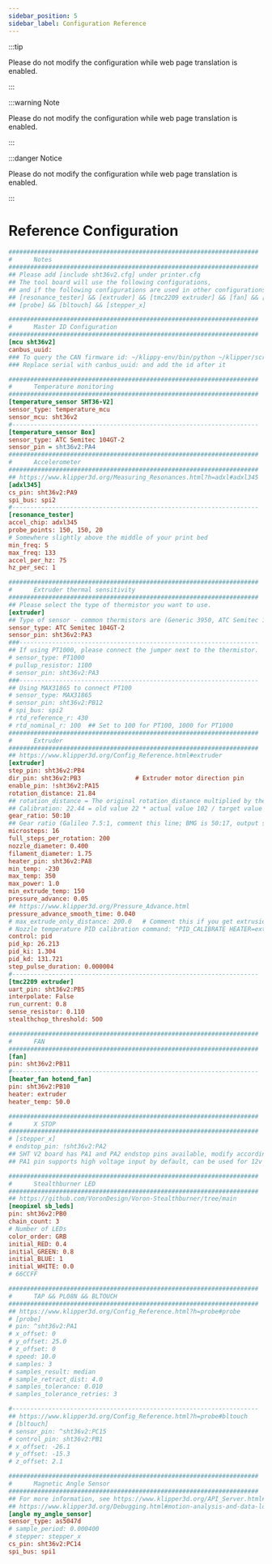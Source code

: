 ```yaml
---
sidebar_position: 5
sidebar_label: Configuration Reference
---
```


:::tip

Please do not modify the configuration while web page translation is enabled.

:::

:::warning Note

Please do not modify the configuration while web page translation is enabled.

:::

:::danger Notice

Please do not modify the configuration while web page translation is enabled.

:::

# Reference Configuration

```cfg
#####################################################################
#      Notes
#####################################################################
## Please add [include sht36v2.cfg] under printer.cfg
## The tool board will use the following configurations,
## and if the following configurations are used in other configurations, conflicts may occur.
## [resonance_tester] && [extruder] && [tmc2209 extruder] && [fan] && [heater_fan my_hotend_fan]
## [probe] && [bltouch] && [stepper_x]

#####################################################################
#      Master ID Configuration
#####################################################################
[mcu sht36v2]
canbus_uuid:
### To query the CAN firmware id: ~/klippy-env/bin/python ~/klipper/scripts/canbus_query.py can0
### Replace serial with canbus_uuid: and add the id after it

#####################################################################
#      Temperature monitoring
#####################################################################
[temperature_sensor SHT36-V2]
sensor_type: temperature_mcu
sensor_mcu: sht36v2
#--------------------------------------------------------------------
[temperature_sensor Box]
sensor_type: ATC Semitec 104GT-2
sensor_pin = sht36v2:PA4
#####################################################################
#      Accelerometer
#####################################################################
## https://www.klipper3d.org/Measuring_Resonances.html?h=adxl#adxl345
[adxl345]
cs_pin: sht36v2:PA9
spi_bus: spi2
#--------------------------------------------------------------------
[resonance_tester]
accel_chip: adxl345
probe_points: 150, 150, 20
# Somewhere slightly above the middle of your print bed
min_freq: 5
max_freq: 133
accel_per_hz: 75
hz_per_sec: 1

#####################################################################
#      Extruder thermal sensitivity
#####################################################################
## Please select the type of thermistor you want to use.
[extruder]
## Type of sensor - common thermistors are (Generic 3950, ATC Semitec 104GT-2)
sensor_type: ATC Semitec 104GT-2
sensor_pin: sht36v2:PA3
###------------------------------------------------------------------
## If using PT1000, please connect the jumper next to the thermistor.
# sensor_type: PT1000
# pullup_resistor: 1100
# sensor_pin: sht36v2:PA3
###------------------------------------------------------------------
## Using MAX31865 to connect PT100
# sensor_type: MAX31865
# sensor_pin: sht36v2:PB12
# spi_bus: spi2
# rtd_reference_r: 430
# rtd_nominal_r: 100  ## Set to 100 for PT100, 1000 for PT1000
#####################################################################
#      Extruder
#####################################################################
## https://www.klipper3d.org/Config_Reference.html#extruder
[extruder]
step_pin: sht36v2:PB4
dir_pin: sht36v2:PB3               # Extruder motor direction pin
enable_pin: !sht36v2:PA15
rotation_distance: 21.84
## rotation_distance = The original rotation_distance multiplied by the actual extrusion length divided by the requested extrusion length.
## Calibration: 22.44 = old value 22 * actual value 102 / target value 100
gear_ratio: 50:10
## Gear ratio (Galileo 7.5:1, comment this line; BMG is 50:17, output shaft in front, input shaft in back)
microsteps: 16
full_steps_per_rotation: 200
nozzle_diameter: 0.400
filament_diameter: 1.75
heater_pin: sht36v2:PA8
min_temp: -230
max_temp: 350
max_power: 1.0
min_extrude_temp: 150
pressure_advance: 0.05
## https://www.klipper3d.org/Pressure_Advance.html
pressure_advance_smooth_time: 0.040
# max_extrude_only_distance: 200.0   # Comment this if you get extrusion flow errors, but it's recommended to re-slice
# Nozzle temperature PID calibration command: "PID_CALIBRATE HEATER=extruder TARGET=245"
control: pid
pid_kp: 26.213
pid_ki: 1.304
pid_kd: 131.721
step_pulse_duration: 0.000004
#--------------------------------------------------------------------
[tmc2209 extruder]
uart_pin: sht36v2:PB5
interpolate: False
run_current: 0.8
sense_resistor: 0.110
stealthchop_threshold: 500

#####################################################################
#      FAN
#####################################################################
[fan]
pin: sht36v2:PB11
#--------------------------------------------------------------------
[heater_fan hotend_fan]
pin: sht36v2:PB10
heater: extruder
heater_temp: 50.0

#####################################################################
#      X STOP
#####################################################################
# [stepper_x]
# endstop_pin: !sht36v2:PA2
## SHT V2 board has PA1 and PA2 endstop pins available, modify according to actual wiring
## PA1 pin supports high voltage input by default, can be used for 12v proximity sensors, etc. You can configure PA1 as a regular endstop pin with a jumper

#####################################################################
#      Stealthburner LED
#####################################################################
## https://github.com/VoronDesign/Voron-Stealthburner/tree/main
[neopixel sb_leds]
pin: sht36v2:PB0
chain_count: 3
# Number of LEDs
color_order: GRB
initial_RED: 0.4
initial_GREEN: 0.8
initial_BLUE: 1
initial_WHITE: 0.0
# 66CCFF

#####################################################################
#      TAP && PL08N && BLTOUCH
#####################################################################
## https://www.klipper3d.org/Config_Reference.html?h=probe#probe
# [probe]
# pin: ^sht36v2:PA1
# x_offset: 0
# y_offset: 25.0
# z_offset: 0
# speed: 10.0
# samples: 3
# samples_result: median
# sample_retract_dist: 4.0
# samples_tolerance: 0.010
# samples_tolerance_retries: 3

#--------------------------------------------------------------------
## https://www.klipper3d.org/Config_Reference.html?h=probe#bltouch
# [bltouch]
# sensor_pin: ^sht36v2:PC15
# control_pin: sht36v2:PB1
# x_offset: -26.1
# y_offset: -15.3
# z_offset: 2.1

#####################################################################
#      Magnetic Angle Sensor
#####################################################################
## For more information, see https://www.klipper3d.org/API_Server.html#angledump_angle
## https://www.klipper3d.org/Debugging.html#motion-analysis-and-data-logging
[angle my_angle_sensor]
sensor_type: as5047d
# sample_period: 0.000400
# stepper: stepper_x
cs_pin: sht36v2:PC14
spi_bus: spi1

```
